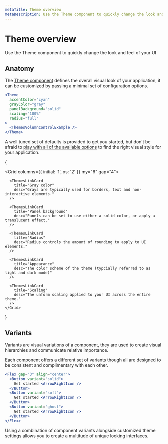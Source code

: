 ```yaml
---
metaTitle: Theme overview
metaDescription: Use the Theme component to quickly change the look and feel of your UI
---
```


# Theme overview

<Description>
  Use the Theme component to quickly change the look and feel of your UI
</Description>

## Anatomy

The [Theme component](/themes/docs/components/theme) defines the overall visual look of your application, it can be customized by passing a minimal set of configuration options.

```jsx live=true
<Theme
  accentColor="cyan"
  grayColor="gray"
  panelBackground="solid"
  scaling="100%"
  radius="full"
>
  <ThemesVolumnControlExample />
</Theme>
```

A well tuned set of defaults is provided to get you started, but don’t be afraid to [play with all of the available options](/themes/components) to find the right visual style for your application.

{

  <Grid columns={{ initial: '1', xs: '2' }} my="6" gap="4">
      <ThemesLinkCard
        title="Accent color"
        desc="The accent color is applied to primary buttons, links and interactive elements."
      />

      <ThemesLinkCard
        title="Gray color"
        desc="Grays are typically used for borders, text and non-interactive elements."
      />

      <ThemesLinkCard
        title="Panel background"
        desc="Panels can be set to use either a solid color, or apply a translucent effect."
      />

      <ThemesLinkCard
        title="Radius"
        desc="Radius controls the amount of rounding to apply to UI elements."
      />

      <ThemesLinkCard
        title="Appearance"
        desc="The color scheme of the theme (typcially referred to as light and dark mode)"
      />

      <ThemesLinkCard
        title="Scaling"
        desc="The unform scaling applied to your UI across the entire theme."
      />
    </Grid>

}

## Variants

Variants are visual variations of a component, they are used to create visual hierarchies and communicate relative importance.

Each component offers a different set of variants though all are designed to be consistent and complimentary with each other.

```jsx live=true
<Flex gap="3" align="center">
  <Button variant="solid">
    Get started <ArrowRightIcon />
  </Button>
  <Button variant="soft">
    Get started <ArrowRightIcon />
  </Button>
  <Button variant="ghost">
    Get started <ArrowRightIcon />
  </Button>
</Flex>
```

Using a combination of component variants alongside customized theme settings allows you to create a multitude of unique looking interfaces.

<ThemesVariantsExample />
